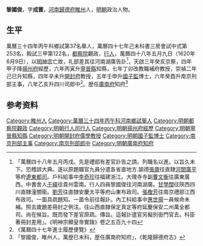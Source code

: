 {{明清人物信息框
| 姓名 =黎國俊
| 圖片名稱=  
| 圖片大小 = 220px
| 圖片說明 =  
| 最高職務 =南京刑部四川司郎中
| 國家 = 大明
| 爵位 =
| 籍貫 = [[河南|河南]][[歸德府|歸德府]][[睢州|睢州]]
| 字號 = 字成寰
| 諡號 = 
| 出生日期 = 萬曆九年辛巳四月初九日〔1581年5月11日〕
| 出生地點 =
| 逝世日期 =  
| 逝世地點 = 
| 墓葬 =  
| 配偶 =  
| 親屬 = 曾祖黎清、祖黎-{云}-、父黎懷義〔壽官〕；兄[[黎國器|黎國器]]〔萬曆四十四年丙辰科進士〕
| 出身 = 
* 萬曆四十三年乙卯科舉人
* 萬曆四十七年己未科進士
| 經歷 = 
| 著作 =  
* 
*
*
}}
'''黎國俊'''{{BD|1581年|5月11日|？年||}}，字'''成寰'''，[[河南|河南]][[歸德府|歸德府]][[睢州|睢州]]人，[[明朝|明朝]]政治人物。

== 生平 ==
萬曆三十四年丙午科鄉試第37名舉人，萬曆四十七年己未科書三房會試中式第253名，殿試三甲第122名，[[都察院|都察院]]觀政，[[行人|行人]]，萬曆四十八年五月九日（1620年6月9日），以[[明神宗|明神宗]]亡故，礼部差其往河南湖廣告訃<ref>「萬曆四十八年五月丙戌。先是禮部有差官訃告之請。列職名以進。以旨久未下。恐稽誤大典。遂以原題職官九員分遣各省直地方.諭德[[張鼐|張鼐]]往直隸[[河間|河間]][[廣平|廣平]]等府[[遼東都司|遼東都司]]。戶科給事中[[李奇珍|李奇珍]]往福建浙江。大理寺寺副[[曹文衡|曹文衡]]往廣東廣西。中書舍人[[于緯|于緯]]往貴州雲南。行人四員黎國俊往河南湖廣。[[甘學闊|甘學闊]]往陝西四川直隸潼關衛。[[劉芳|劉芳]]往直隸安慶太平等府山東布政司。[[張檉芳|張檉芳]]往南京禮部江西布政司。一面具疏題知。一面令前往報訃。內工科給事中[[惠世揚|惠世揚]]一員候命未補。照去歲題差冊封之例注。往山西直隸保定真定等府延慶保安二州萬全都司。尚在候旨。既而發下差官原疏。傳旨。這報訃遣官另擬別衙門官去。科臣著冊封差用」。《明神宗顯皇帝實錄》卷之五百九十四</ref>，天啟三年癸亥京察，四年甲子降[[揚州府|揚州府]]經歷，六年丙寅升[[寧晉縣|寧晉縣]]知縣，七年丁卯改教職補府教授，崇禎二年己巳升知縣，四年辛未升[[開封府|開封府]]教授，五年壬申升[[國子監|國子監]]博士，六年癸酉升南京刑部主事，八年乙亥升四川司郎中<ref>《萬曆四十七年進士履歷便覽》</ref>。歴任[[廣南府|廣南府]]知府<ref>「黎國俊，睢州人，萬歴巳未科，歴任廣南府知府」，《乾隆歸德府志》</ref>

== 参考资料 ==
{{reflist}}

{{萬曆四十七年己未科殿試金榜}}

{{Authority control}}

{{DEFAULTSORT:}}
[[Category:睢州人|Category:睢州人]]
[[Category:萬曆三十四年丙午科河南鄉試舉人|Category:萬曆三十四年丙午科河南鄉試舉人]]
[[Category:明朝都察院觀政|Category:明朝都察院觀政]]
[[Category:明朝行人司行人|Category:明朝行人司行人]]
[[Category:明朝揚州府經歷|Category:明朝揚州府經歷]]
[[Category:明朝寧晉縣知縣|Category:明朝寧晉縣知縣]]
[[Category:明朝開封府儒學教授|Category:明朝開封府儒學教授]]
[[Category:明朝國子監博士|Category:明朝國子監博士]]
[[Category:南京刑部主事|Category:南京刑部主事]]
[[Category:南京刑部郎中|Category:南京刑部郎中]]
[[Category:明朝廣南府知府|Category:明朝廣南府知府]]